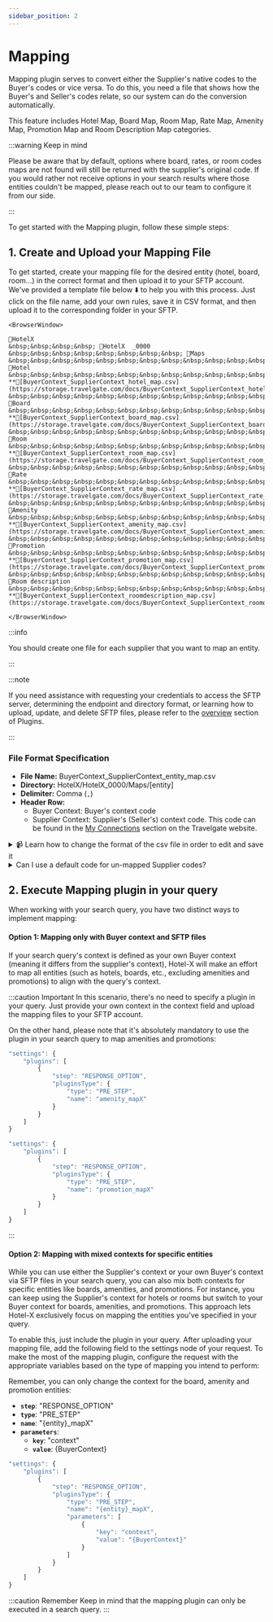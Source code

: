 ```yaml
---
sidebar_position: 2
---
```


# Mapping

Mapping plugin serves to convert either the Supplier's native codes to the Buyer's codes or vice versa. 
To do this, you need a file that shows how the Buyer's and Seller's codes relate, so our system can do the conversion automatically.

This feature includes Hotel Map, Board Map, Room Map, Rate Map, Amenity Map, Promotion Map and Room Description Map categories.

:::warning Keep in mind

Please be aware that by default, options where board, rates, or room codes maps are not found will still be returned with the supplier's original code. If you would rather not receive options in your search results where those entities couldn't be mapped, please reach out to our team to configure it from our side.

:::

To get started with the Mapping plugin, follow these simple steps:

## 1. Create and Upload your Mapping File

To get started, create your mapping file for the desired entity (hotel, board, room...) in the correct format and then upload it to your SFTP account. We've provided a template file below ⬇️ to help you with this process. Just click on the file name, add your own rules, save it in CSV format, and then upload it to the corresponding folder in your SFTP.


```mdx-code-block
<BrowserWindow>

📁HotelX  
&nbsp;&nbsp;&nbsp;&nbsp; 📁HotelX  _0000  
&nbsp;&nbsp;&nbsp;&nbsp;&nbsp;&nbsp;&nbsp;&nbsp; 📁Maps  
&nbsp;&nbsp;&nbsp;&nbsp;&nbsp;&nbsp;&nbsp;&nbsp;&nbsp;&nbsp;&nbsp;&nbsp; 📁Hotel  
&nbsp;&nbsp;&nbsp;&nbsp;&nbsp;&nbsp;&nbsp;&nbsp;&nbsp;&nbsp;&nbsp;&nbsp;&nbsp;&nbsp;&nbsp;&nbsp; **📄[BuyerContext_SupplierContext_hotel_map.csv](https://storage.travelgate.com/docs/BuyerContext_SupplierContext_hotel_map.csv)**  
&nbsp;&nbsp;&nbsp;&nbsp;&nbsp;&nbsp;&nbsp;&nbsp;&nbsp;&nbsp;&nbsp;&nbsp; 📁Board  
&nbsp;&nbsp;&nbsp;&nbsp;&nbsp;&nbsp;&nbsp;&nbsp;&nbsp;&nbsp;&nbsp;&nbsp;&nbsp;&nbsp;&nbsp;&nbsp; **📄[BuyerContext_SupplierContext_board_map.csv](https://storage.travelgate.com/docs/BuyerContext_SupplierContext_board_map.csv)**    
&nbsp;&nbsp;&nbsp;&nbsp;&nbsp;&nbsp;&nbsp;&nbsp;&nbsp;&nbsp;&nbsp;&nbsp; 📁Room  
&nbsp;&nbsp;&nbsp;&nbsp;&nbsp;&nbsp;&nbsp;&nbsp;&nbsp;&nbsp;&nbsp;&nbsp;&nbsp;&nbsp;&nbsp;&nbsp; **📄[BuyerContext_SupplierContext_room_map.csv](https://storage.travelgate.com/docs/BuyerContext_SupplierContext_room_map.csv)**  
&nbsp;&nbsp;&nbsp;&nbsp;&nbsp;&nbsp;&nbsp;&nbsp;&nbsp;&nbsp;&nbsp;&nbsp; 📁Rate  
&nbsp;&nbsp;&nbsp;&nbsp;&nbsp;&nbsp;&nbsp;&nbsp;&nbsp;&nbsp;&nbsp;&nbsp;&nbsp;&nbsp;&nbsp;&nbsp; **📄[BuyerContext_SupplierContext_rate_map.csv](https://storage.travelgate.com/docs/BuyerContext_SupplierContext_rate_map.csv)**  
&nbsp;&nbsp;&nbsp;&nbsp;&nbsp;&nbsp;&nbsp;&nbsp;&nbsp;&nbsp;&nbsp;&nbsp; 📁Amenity  
&nbsp;&nbsp;&nbsp;&nbsp;&nbsp;&nbsp;&nbsp;&nbsp;&nbsp;&nbsp;&nbsp;&nbsp;&nbsp;&nbsp;&nbsp;&nbsp; **📄[BuyerContext_SupplierContext_amenity_map.csv](https://storage.travelgate.com/docs/BuyerContext_SupplierContext_amenity_map.csv)**  
&nbsp;&nbsp;&nbsp;&nbsp;&nbsp;&nbsp;&nbsp;&nbsp;&nbsp;&nbsp;&nbsp;&nbsp; 📁Promotion  
&nbsp;&nbsp;&nbsp;&nbsp;&nbsp;&nbsp;&nbsp;&nbsp;&nbsp;&nbsp;&nbsp;&nbsp;&nbsp;&nbsp;&nbsp;&nbsp; **📄[BuyerContext_SupplierContext_promotion_map.csv](https://storage.travelgate.com/docs/BuyerContext_SupplierContext_promotion_map.csv)**  
&nbsp;&nbsp;&nbsp;&nbsp;&nbsp;&nbsp;&nbsp;&nbsp;&nbsp;&nbsp;&nbsp;&nbsp; 📁Room description  
&nbsp;&nbsp;&nbsp;&nbsp;&nbsp;&nbsp;&nbsp;&nbsp;&nbsp;&nbsp;&nbsp;&nbsp;&nbsp;&nbsp;&nbsp;&nbsp; **📄[BuyerContext_SupplierContext_roomdescription_map.csv](https://storage.travelgate.com/docs/BuyerContext_SupplierContext_roomdescription_map.csv)** 

</BrowserWindow>
```


:::info

You should create one file for each supplier that you want to map an entity.

:::


:::note

If you need assistance with requesting your credentials to access the SFTP server, determining the endpoint and directory format, or learning how to upload, update, and delete SFTP files, please refer to the [overview](/docs/apis/for-buyers/hotel-x-pull-buyers-api/plugins/overview) section of Plugins.

:::

### File Format Specification

* **File Name:** BuyerContext_SupplierContext_entity_map.csv
* **Directory:** HotelX/HotelX\_0000/Maps/[entity]
* **Delimiter:** Comma (`,`)
* **Header Row:**
   * Buyer Context: Buyer's context code
   * Supplier Context: Supplier's (Seller's) context code. This code can be found in the [My Connections](https://app.travelgatex.com/connections/myconnections) section on the Travelgate website.


<details>
    <summary>📹 Learn how to change the format of the csv file in order to edit and save it</summary>
    <div>
        <div><iframe width="560" height="315" src="https://www.youtube.com/embed/XkOk3SkZ0Sg?si=TYhN1QfMwYE1fusw&amp;controls=0" title="YouTube video player" frameborder="0" allow="accelerometer; autoplay; clipboard-write; encrypted-media; gyroscope; picture-in-picture; web-share" allowfullscreen></iframe></div>
    </div>
</details>


<details>
    <summary>Can I use a default code for un-mapped Supplier codes?</summary>
    <div>
		<p>
			Imagine you've created a board mapping file for your Supplier's connection, but there are cases where you want to use a consistent code like 'RoomOnly' for meal plans that couldn't be mapped or for new board codes added by the supplier. 
			To achieve this, you can utilize the 'Default Code' feature.
			<br></br>
			<br></br>
			This feature allows you to define a default code for each code in the source (supplier) context. The entities that can have default codes include: Board, Room, Rate, Amenity, Promotion and Room Description.
			To use this feature, simply add a new row in the BuyerContext column with your default code and place an asterisk (*) in the Supplier context column:
		</p>
<p>

```bash
Buyer Context, Supplier Context
Room Only, RO
All Inclusive, AI
Room Only, *
```

</p>
		In the example above, all the codes of entity board of supplier that are not found in the mapping file, will be "Room Only" in the response.
		Please note that you can assign only one default code to each Supplier context.
    </div>
</details>


## 2. Execute Mapping plugin in your query

When working with your search query, you have two distinct ways to implement mapping:

#### Option 1: Mapping only with Buyer context and SFTP files

If your search query's context is defined as your own Buyer context (meaning it differs from the supplier's context), Hotel-X will make an effort to map all entities (such as hotels, boards, etc., excluding amenities and promotions) to align with the query's context.

:::caution Important
In this scenario, there's no need to specify a plugin in your query. Just provide your own context in the context field and upload the mapping files to your SFTP account.

On the other hand, please note that it's absolutely mandatory to use the plugin in your search query to map amenities and promotions:

```js
"settings": {
	"plugins": [
		{
			"step": "RESPONSE_OPTION",
			"pluginsType": {
				"type": "PRE_STEP",
				"name": "amenity_mapX"
			}
		}
	]
}
```

```js
"settings": {
	"plugins": [
		{
			"step": "RESPONSE_OPTION",
			"pluginsType": {
				"type": "PRE_STEP",
				"name": "promotion_mapX"
			}
		}
	]
}
```

:::

#### Option 2: Mapping with mixed contexts for specific entities

While you can use either the Supplier's context or your own Buyer's context via SFTP files in your search query, you can also mix both contexts for specific entities like boards, amenities, and promotions. For instance, you can keep using the Supplier's context for hotels or rooms but switch to your Buyer context for boards, amenities, and promotions. 
This approach lets Hotel-X exclusively focus on mapping the entities you've specified in your query.

To enable this, just include the plugin in your query. After uploading your mapping file, add the following field to the settings node of your request. To make the most of the mapping plugin, configure the request with the appropriate variables based on the type of mapping you intend to perform:


Remember, you can only change the context for the board, amenity and promotion entities:

* **`step`**: "RESPONSE_OPTION"
* **`type`**: "PRE_STEP"
* **`name`**: "\{entity\}_mapX"
* **`parameters`**: 
	* **`key`**: "context"
	* **`value`**: \{BuyerContext\}

```js
"settings": {
    "plugins": [
        {
            "step": "RESPONSE_OPTION",
            "pluginsType": {
                "type": "PRE_STEP",
                "name": "{entity}_mapX",
                "parameters": [
                    {
                        "key": "context",
                        "value": "{BuyerContext}"
                    }
                ]
            }
        }
    ]
}
```

:::caution Remember
Keep in mind that the mapping plugin can only be executed in a search query. 
:::